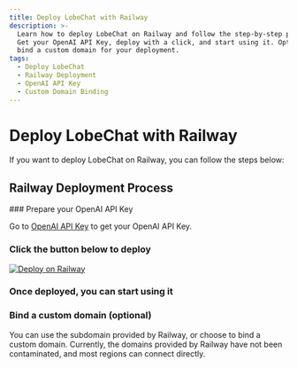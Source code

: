 ```yaml
---
title: Deploy LobeChat with Railway
description: >-
  Learn how to deploy LobeChat on Railway and follow the step-by-step process.
  Get your OpenAI API Key, deploy with a click, and start using it. Optionally,
  bind a custom domain for your deployment.
tags:
  - Deploy LobeChat
  - Railway Deployment
  - OpenAI API Key
  - Custom Domain Binding
---
```

# Deploy LobeChat with Railway

If you want to deploy LobeChat on Railway, you can follow the steps below:

## Railway Deployment Process

<Steps>
  ### Prepare your OpenAI API Key

  Go to [OpenAI API Key](https://platform.openai.com/account/api-keys) to get your OpenAI API Key.

  ### Click the button below to deploy

  [![Deploy on Railway](https://railway.app/button.svg)](https://railway.app/template/FB6HrV?referralCode=9bD9mT)

  ### Once deployed, you can start using it

  ### Bind a custom domain (optional)

  You can use the subdomain provided by Railway, or choose to bind a custom domain. Currently, the domains provided by Railway have not been contaminated, and most regions can connect directly.
</Steps>
